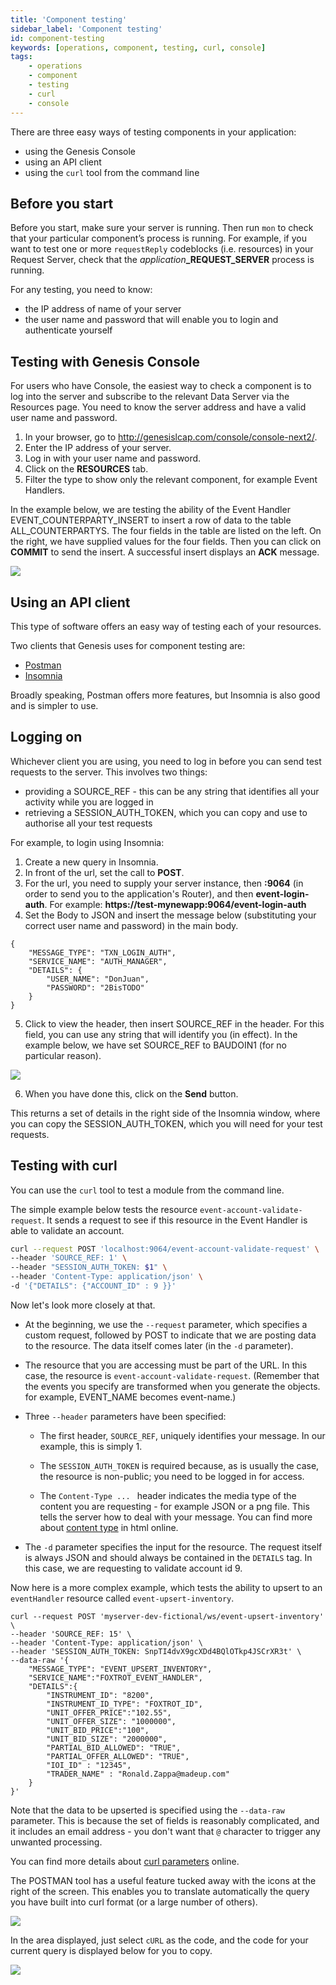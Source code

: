 ```yaml
---
title: 'Component testing'
sidebar_label: 'Component testing'
id: component-testing
keywords: [operations, component, testing, curl, console]
tags:
    - operations
    - component
    - testing
    - curl
    - console
---
```



There are three easy ways of testing components in your application:

- using the Genesis Console
- using an API client
- using the `curl` tool from the command line

## Before you start
Before you start, make sure your server is running. Then run `mon` to check that your particular component’s process is running. For example, if you want to test  one or more `requestReply` codeblocks (i.e. resources) in your Request Server, check that the _application_**_REQUEST_SERVER** process is running.

For any testing, you need to know:
- the IP address of name of your server
- the user name and password that will enable you to login and authenticate yourself

## Testing with Genesis Console
For users who have Console, the easiest way to check a component is to log into the server and subscribe to the relevant Data Server via the Resources page. You need to know the server address and have a valid user name and password.

1. In your browser, go to http://genesislcap.com/console/console-next2/.
2. Enter the IP address of your server.
3. Log in with your user name and password.
4. Click on the **RESOURCES** tab.
5. Filter the type to show only the relevant component, for example Event Handlers.

In the example below, we are testing the ability of the Event Handler EVENT_COUNTERPARTY_INSERT to insert a row of data to the table ALL_COUNTERPARTYS. The four fields in the table are listed on the left. On the right, we have supplied values for the four fields. Then you can click on **COMMIT** to send the insert. A successful insert displays an **ACK** message.

![](/img/test-console-add-ctpty.png)

## Using an API client
This type of software offers an easy way of testing each of your resources.

Two clients that Genesis uses for component testing are:
- [Postman](https://www.postman.com/downloads/)
- [Insomnia](https://insomnia.rest/download)

Broadly speaking, Postman offers more features, but Insomnia is also good and is simpler to use.

## Logging on 
Whichever client you are using, you need to log in before you can send test requests to the server. This involves two things:
- providing a SOURCE_REF - this can be any string that identifies all your activity while you are logged in
- retrieving a SESSION_AUTH_TOKEN, which you can copy and use to authorise all your test requests

For example, to login using Insomnia:
1. Create a new query in Insomnia.
2. In front of the url, set the call to **POST**.
3. For the url, you need to supply your server instance, then **:9064** (in order to send you to the application's Router), and then **event-login-auth**. For example:
**https://test-mynewapp:9064/event-login-auth**
4. Set the Body to JSON and insert the message below (substituting your correct user name and password) in the main body. 

```
{
    "MESSAGE_TYPE": "TXN_LOGIN_AUTH",
    "SERVICE_NAME": "AUTH_MANAGER",
    "DETAILS": {
        "USER_NAME": "DonJuan",
        "PASSWORD": "2BisTODO"
    }
}
```
5. Click to view the header, then insert SOURCE_REF in the header. For this field, you can use any string that will identify you (in effect). In the example below, we have set SOURCE_REF to BAUDOIN1 (for no particular reason).

![](/img/test-login-result.png)

6. When you have done this, click on the **Send** button.

This returns a set of details in the right side of the Insomnia window, where you can copy the SESSION_AUTH_TOKEN, which you will need for your test requests.

## Testing with curl

You can use the `curl` tool to test a module from the command line.

The simple example below tests the resource `event-account-validate-request`. It sends a request to see if this resource in the Event Handler is able to validate an account.

```bash
curl --request POST 'localhost:9064/event-account-validate-request' \
--header 'SOURCE_REF: 1' \
--header "SESSION_AUTH_TOKEN: $1" \
--header 'Content-Type: application/json' \
-d '{"DETAILS": {"ACCOUNT_ID" : 9 }}'
```
Now let's look more closely at that.

- At the beginning, we use the `--request` parameter, which specifies a custom request, followed by POST to indicate that we are posting data to the resource. The data itself comes later (in the `-d` parameter).

- The resource that you are accessing must be part of the URL. In this case, the resource is `event-account-validate-request`. (Remember that the events you specify are transformed when you generate the objects. for example, EVENT_NAME becomes event-name.)

- Three `--header` parameters have been specified:

    - The first header, `SOURCE_REF`,  uniquely identifies your message. In our example, this is simply 1.

    - The `SESSION_AUTH_TOKEN` is required because, as is usually the case, the resource is non-public; you need to be logged in for access.

    - The `Content-Type ... ` header indicates the media type of the content you are requesting - for example JSON or a png file. This tells the server how to deal with your message. You can find more about [content type](https://www.geeksforgeeks.org/http-headers-content-type/) in html online.

- The `-d` parameter specifies the input for the resource. The request itself is always JSON and should always be contained in the `DETAILS` tag. In this case, we are requesting to validate account id 9.

Now here is a more complex example, which tests the ability to upsert to an `eventHandler` resource called `event-upsert-inventory`.

```
curl --request POST 'myserver-dev-fictional/ws/event-upsert-inventory' \
--header 'SOURCE_REF: 15' \
--header 'Content-Type: application/json' \
--header 'SESSION_AUTH_TOKEN: SnpTI4dvX9gcXDd4BQlOTkp4JSCrXR3t' \
--data-raw '{
    "MESSAGE_TYPE": "EVENT_UPSERT_INVENTORY",
    "SERVICE_NAME":"FOXTROT_EVENT_HANDLER",
    "DETAILS":{
        "INSTRUMENT_ID": "8200",
        "INSTRUMENT_ID_TYPE": "FOXTROT_ID",
        "UNIT_OFFER_PRICE":"102.55",
        "UNIT_OFFER_SIZE": "1000000",
        "UNIT_BID_PRICE":"100",
        "UNIT_BID_SIZE": "2000000",
        "PARTIAL_BID_ALLOWED": "TRUE",
        "PARTIAL_OFFER_ALLOWED": "TRUE",
        "IOI_ID" : "12345",
        "TRADER_NAME" : "Ronald.Zappa@madeup.com"
    }
}'
```

Note that the data to be upserted is specified using the `--data-raw` parameter. This is because the set of fields is reasonably complicated, and it includes an email address - you don't want that `@` character to trigger any unwanted processing.

You can find more details about [curl parameters](https://curl.se/docs/manpage.html) online.

The POSTMAN tool has a useful feature tucked away with the icons at the right of the screen. This enables you to translate automatically the query you have built into curl format (or a large number of others).

![](/img/postman-code.png)

In the area displayed, just select `cURL` as the code, and the code for your current query is displayed below for you to copy.

![](/img/postman-curl-2.png)
